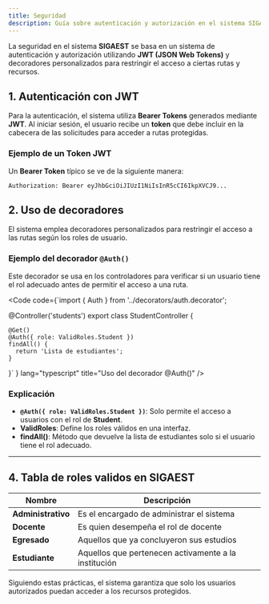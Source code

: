 ```yaml
---
title: Seguridad
description: Guía sobre autenticación y autorización en el sistema SIGAEST utilizando decoradores y tokens Bearer.
---
```




La seguridad en el sistema **SIGAEST** se basa en un sistema de autenticación y autorización utilizando **JWT (JSON Web Tokens)** y decoradores personalizados para restringir el acceso a ciertas rutas y recursos.

## 1. Autenticación con JWT

Para la autenticación, el sistema utiliza **Bearer Tokens** generados mediante **JWT**. Al iniciar sesión, el usuario recibe un **token** que debe incluir en la cabecera de las solicitudes para acceder a rutas protegidas.

### Ejemplo de un Token JWT

Un **Bearer Token** típico se ve de la siguiente manera:

```
Authorization: Bearer eyJhbGciOiJIUzI1NiIsInR5cCI6IkpXVCJ9...
```

## 2. Uso de decoradores

El sistema emplea decoradores personalizados para restringir el acceso a las rutas según los roles de usuario. 

### Ejemplo del decorador `@Auth()`

Este decorador se usa en los controladores para verificar si un usuario tiene el rol adecuado antes de permitir el acceso a una ruta.

<Code code={`import { Auth } from '../decorators/auth.decorator';

@Controller('students')
export class StudentController {
  
    @Get()
    @Auth({ role: ValidRoles.Student }) 
    findAll() {
      return 'Lista de estudiantes';
    }
}`
} lang="typescript" title="Uso del decorador @Auth()" />

### Explicación

- **`@Auth({ role: ValidRoles.Student })`**: Solo permite el acceso a usuarios con el rol de **Student**.
- **ValidRoles**: Define los roles válidos en una interfaz.
- **findAll()**: Método que devuelve la lista de estudiantes solo si el usuario tiene el rol adecuado.

---

## 4. Tabla de roles validos en SIGAEST

| Nombre                    | Descripción |
|-------------------------|-------------|
| **Administrativo**        | Es el encargado de administrar el sistema |
| **Docente**         | Es quien desempeña el rol de docente |
| **Egresado**              | Aquellos que ya concluyeron sus estudios |
| **Estudiante**        | Aquellos que pertenecen activamente a la institución |

Siguiendo estas prácticas, el sistema garantiza que solo los usuarios autorizados puedan acceder a los recursos protegidos.
